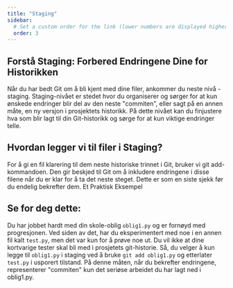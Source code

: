 ```yaml
---
title: "Staging"
sidebar:
  # Set a custom order for the link (lower numbers are displayed higher up)
  order: 3
---
```


## Forstå Staging: Forbered Endringene Dine for Historikken

Når du har bedt Git om å bli kjent med dine filer, ankommer du neste nivå - staging. Staging-nivået er stedet hvor du organiserer og sørger for at kun ønskede endringer blir del av den neste "commiten", eller sagt på en annen måte, en ny versjon i prosjektets historikk. På dette nivået kan du finjustere hva som blir lagt til din Git-historikk og sørge for at kun viktige endringer telle.
## Hvordan legger vi til filer i Staging?

For å gi en fil klarering til dem neste historiske trinnet i Git, bruker vi git add-kommandoen. Den gir beskjed til Git om å inkludere endringene i disse filene når du er klar for å ta det neste steget. Dette er som en siste sjekk før du endelig bekrefter dem.
Et Praktisk Eksempel

## Se for deg dette:
Du har jobbet hardt med din skole-oblig `oblig1.py` og er fornøyd med progresjonen. Ved siden av det, har du eksperimentert med noe i en annen fil kalt `test.py`, men det var kun for å prøve noe ut. Du vil ikke at dine kortvarige tester skal bli med i prosjetets git-historie. Så, du velger å kun legge til `oblig1.py` i staging ved å bruke `git add oblig1.py` og etterlater `test.py` i usporert tilstand. På denne måten, når du bekrefter endringene, representerer "commiten" kun det seriøse arbeidet du har lagt ned i oblig1.py.


<SelectCorrect 
  question="Hva er formålet med å legge til filer i Staging før du committer i Git?"
  correct="Å velge spesifikke endringer som skal inkluderes i neste commit."
  wrong1="Å automatisk overføre filer til en fjernrepository."
  wrong2="Å spore nye filer som ikke var en del av prosjektet tidligere."
/>


<LikeThisPage />